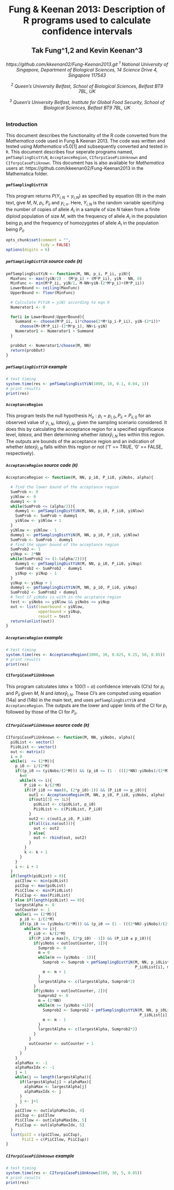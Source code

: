 <center>
Fung & Keenan 2013: Description of R programs used to calculate  confidence intervals
========================================================

Tak Fung^1,2 and Kevin Keenan^3
----------------------------------------------------

<h6>
https://github.com/kkeenan02/Fung-Keenan2013.git
<sup>1</sup> National University of Singapore, Department of Biological Sciences, 14 Science Drive 4, Singapore 117543

<sup>2</sup> Queen’s University Belfast, School of Biological Sciences, Belfast BT9 7BL, UK

<sup>3</sup> Queen’s University Belfast, Institute for Global Food Security, School of Biological Sciences, Belfast BT9 7BL, UK

</center>
</h6>

### Introduction
This document describes the functionality of the R code converted from the _Mathematica_ code used in Fung & Keenan 2013. The code was written and tested using _Mathematica_ v5.0[1] and subsequently converted and tested in `R`. This document describes four seperate programs named, `pmfSamplingDistYiN`, `AcceptanceRegion`, `CIforpiCasePiiUnknown` and `CIforpiCasePiiknown`. This document has is also available for _Mathematica_ users at: https://github.com/kkeenan02/Fung-Keenan2013 in the Mathematica folder.

#### `pmfSamplingDistYiN`
This program returns $P(Y_{i,N} = y_{i,N})$ as specified by equation (9) in the main text, give $M$, $N$, $p_{i}$, $P_{ii}$ and $y_{i,n}$. Here, $Y_{i,N}$ is the random variable specifying the number of copies of allele $A_{i}$ in a sample of size $N$ taken from a finite diploid population of size $M$, with the frequency of allele $A_{i}$ in the population being $p_{i}$ and the frequency of homozygotes of allele $A_{i}$ in the population being $P_{ii}$.

```r
opts_chunk$set(comment = "",
               tidy = FALSE)
options(digits = 6)
```

##### `pmfSamplingDistYiN` source code (`R`)
```r
pmfSamplingDistYiN <- function(M, NN, p_i, P_ii, yiN){
  MaxFunc <- max((yiN/2) - (M*p_i) + (M*P_ii), yiN - NN, 0)
  MinFunc <- min(M*P_ii, yiN/2, M-NN+yiN-(2*M*p_i)+(M*P_ii))
  LowerBound <- ceiling(MaxFunc)
  UpperBound <- floor(MinFunc)
  
  # Calculate P(YiN = yiN) according to eqn 9
  Numerator1 <- 0
  
  for(i in LowerBound:UpperBound){
    Summand <- choose(M*P_ii, i)*choose(2*M*(p_i-P_ii), yiN-(2*i))*
      choose(M+(M*P_ii)-(2*M*p_i), NN+i-yiN)
    Numerator1 <- Numerator1 + Summand
  }
  
  probOut <- Numerator1/choose(M, NN)
  return(probOut)
}
```

##### `pmfSamplingDistYiN` example
```r
# test timing
system.time(res <- pmfSamplingDistYiN(1000, 10, 0.1, 0.04, 1))
# print results
print(res)
```

#### `AcceptanceRegion`
This program tests the null hypothesis $H_{o}:p_{i}=p_{i,0}, P_{ii}=P_{ii,0}$ for an observed value of $y_{i,N}$, $latex \hat{y}_{i,N}$, given the sampling scenario considered. It does this by calculating the acceptance region for a specified significance level, $latex \alpha$, and then determining whether $latex \hat{y}_{i,N}$ lies within this region. The outputs are bounds of the acceptance region and an indication of whether $latex \hat{y}_{i,N}$ falls within this region or not ('1' == TRUE, '0' == FALSE, respectively).


##### `AcceptanceRegion` source code (`R`)
```r
AcceptanceRegion <- function(M, NN, p_i0, P_ii0, yiNobs, alpha){
  
  # find the lower bound of the acceptance region
  SumProb <- 0
  yiNlow <- 0
  dummy1 <- 0
  while(SumProb <= (alpha/2)){
    dummy1 <- pmfSamplingDistYiN(M, NN, p_i0, P_ii0, yiNlow)
    SumProb <- SumProb + dummy1
    yiNlow <- yiNlow + 1
  }
  yiNlow <- yiNlow - 1
  dummy1 <- pmfSamplingDistYiN(M, NN, p_i0, P_ii0, yiNlow)
  SumProb <- SumProb - dummy1
  # find the upper bound of the acceptance region
  SumProb2 <- 1
  yiNup <- 2*NN
  while(SumProb2 >= (1-(alpha/2))){
    dummy1 <- pmfSamplingDistYiN(M, NN, p_i0, P_ii0, yiNup)
    SumProb2 <- SumProb2 - dummy1
    yiNup <- yiNup - 1
  }
  yiNup <- yiNup + 1
  dummy1 <- pmfSamplingDistYiN(M, NN, p_i0, P_ii0, yiNup)
  SumProb2 <- SumProb2 + dummy1
  # Test if yiNobs is with in the accptance region
  test <- yiNobs >= yiNlow && yiNobs <= yiNup
  out <- list(lowerbound = yiNlow, 
              upperbound = yiNup,
              result = test)
  return(unlist(out))
}
```

##### `AcceptanceRegion` example
```r
# test timing
system.time(res <- AcceptanceRegion(1000, 30, 0.625, 0.25, 50, 0.05))
# print results
print(res)
```

#### `CIforpiCasePiiUnknown`
This program calculates $latex \geq 100(1-\alpha) %$ confidence intervals (CI's) for $p_i$ and $P_{ii}$ given $M$, $N$ and $latex \hat{y}_{i,N}$. These CI's are computed using equation (14a) and (14b) in the main text, and uses `pmfSamplingDistYiN` and `AcceptanceRegion`. The outputs are the lower and upper limits of the CI for $p_i$ followed by those of the CI for $P_{ii}$.

##### `CIforpiCasePiiUnknown` source code (`R`)
```r
CIforpiCasePiiUnknown <- function(M, NN, yiNobs, alpha){
  pi0List <- vector()
  Pii0List <- vector()
  out <- matrix()
  i = 0
  while(i  <= (2*M)){
    p_i0 <- i/(2*M)
    if((p_i0 >= (yiNobs/(2*M))) && (p_i0 <= (1 - (((2*NN)-yiNobs)/(2*M))))){
      k=0
      while(k <= i){
        P_ii0 <- k/(2*M)
        if((P_ii0 >= max(0, (2*p_i0)-1)) && (P_ii0 <= p_i0)){
          out1 <- AcceptanceRegion(M, NN, p_i0, P_ii0, yiNobs, alpha)
          if(out1[3] == 1L){
            pi0List <- c(pi0List, p_i0)
            Pii0List <- c(Pii0List, P_ii0)
          }
          out2 <- c(out1,p_i0, P_ii0)
          if(all(is.na(out))){
            out <- out2
          } else{
            out <- rbind(out, out2) 
          }
        }
        k <- k + 1
      }
    }
    i <- i + 1
  }
  if(length(pi0List) > 0){
    piCIlow <- min(pi0List)
    piCIup <- max(pi0List)
    PiiCIlow <- min(Pii0List)
    PiiCIup <- max(Pii0List)
  } else if(length(pi0List) == 0){
    largestAlpha <- 0
    outCounter <- 1
    while(i <= (2*M)){
      p_i0 <- i/(2*M)
      if((p_i0 >= (yiNobs/(2*M))) && (p_i0 <= (1 - (((2*NN)-yiNobs)/(2*M))))){
        while(k <= i){
          P_ii0 <- k/(2*M)
          if((P_ii0 ≥ max[0, (2*p_i0) - 1]) && (P_ii0 ≤ p_i0)){
            if(yiNobs < out[outCounter, 1]){
              Sumprob <- 0
              m = 0
              while(m <= (yiNobs - 1)){
                Sumprob <- Sumprob + pmfSamplingDistYiN(M, NN, p_i0List[i],
                                                        P_ii0List[i], m)
                m <- m + 1
              }
              largestAlpha <- c(largestAlpha, Sumprob*2) 
            }
            if(yiNobs > out[outCounter, 2]){
              Sumprob2 <- 0
              m = (2*NN)
              while(m >= (yiNobs +1)){
                Sumprob2 <- Sumprob2 + pmfSamplingDistYiN(M, NN, p_i0List[i],
                                                          P_ii0List[i], m)
                m <- m - 1
              }
              largestAlpha <- c(largestAlpha, Sumprob2*2)
            }            
          }
          outCounter <- outCounter + 1
        }
      }
    }
    alphaMax <- -1
    alphaMaxIdx <- -1
    j = 1
    while(j <= length(largestAlpha)){
      if(largestAlpha[j] > alphaMax){
        alphaMax <- largestAlpha[j]
        alphaMaxIdx <- j
      }
      j <- j+1
    }
    piCIlow <- out[alphaMaxIdx, 4]
    piCIup <- piCIlow
    PiiCIlow <- out[alphaMaxIdx, 5]
    PiiCIup <- out[alphaMaxIdx, 5]
  }
  list(piCI = c(piCIlow, piCIup), 
       PiiCI = c(PiiCIlow, PiiCIup))
}
```

##### `CIforpiCasePiiUnknown` example
```r
# test timing
system.time(res <- CIforpiCasePiiUnknown(100, 30, 5, 0.05))
# print results
print(res)
```

